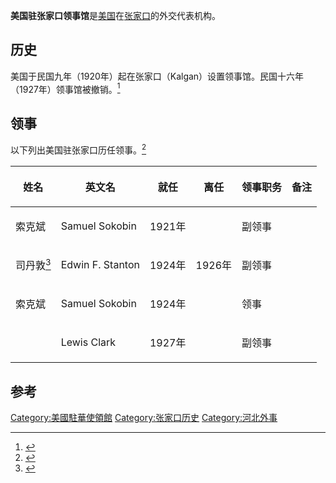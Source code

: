 '''美国驻张家口领事馆'''是[[美国|美国]]在[[张家口|张家口]]的外交代表机构。

== 历史 ==
美国于民国九年（1920年）起在张家口（Kalgan）设置领事馆。民国十六年（1927年）领事馆被撤销。<ref>{{cite book|title=《中美使領關係建制史 (1786-1994)》|author=黃剛|publisher=臺灣商務印書館|year=1995}}</ref>

== 领事 ==
以下列出美国驻张家口历任领事。<ref>{{cite web|url=http://politicalgraveyard.com/geo/ZZ/CH-consuls.html|title=U.S. consular officials in China|publisher=''The Political Graveyard''|access-date=2011-09-01|archive-date=2021-04-19|archive-url=https://web.archive.org/web/20210419220504/https://politicalgraveyard.com/geo/ZZ/CH-consuls.html|dead-url=no}}</ref>

{| class="wikitable" 
|- 
! 姓名
! 英文名
! 就任
! 离任
! 领事职务
! 备注
|-
| 索克斌 || Samuel Sokobin || 1921年 || || 副领事 ||
|-
| 司丹敦<ref name=”司丹敦”>{{Citation |title=美國公使照會為調派頭等參贊秀斯往德供職改派司丹敦為二等參贊事 |journal=美國駐華外交人員動態（二） |author=[[中華民國外交部|中華民國外交部]] |editor=中華民國外交部禮賓司 |publisher=[[國史館|國史館]] |date=1930-05-28 |page=31 |id=典藏號020-100400-0158 |url=https://ahonline.drnh.gov.tw/index.php?act=Display/image/1372430AOS=Fhj#4Dp5 |archiveurl=https://web.archive.org/web/20210403163309/https://ahonline.drnh.gov.tw/index.php?act=Display%2Fimage%2F1372430AOS%3DFhj#4Dp5 |archivedate=2021-04-03 |dead-url=no |accessdate=2021-04-03 }}</ref> || Edwin F. Stanton || 1924年 || 1926年 || 副领事 ||
|-
| 索克斌 || Samuel Sokobin || 1924年 || || 领事 ||
|-
| || Lewis Clark || 1927年 || || 副领事 ||
|}

==参考==
{{reflist}}

{{美国驻华使领馆}}

[[Category:美國駐華使領館|Category:美國駐華使領館]]

[[Category:张家口历史|Category:张家口历史]]
[[Category:河北外事|Category:河北外事]]